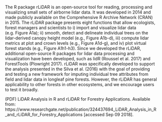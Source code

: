 The R package rLiDAR is an open-source tool for reading, processing and visualizing small sets of airborne lidar data. It was developed in 2014 and made publicly available on the Comprehensive R Archive Network (CRAN) in 2015. The rLiDAR package presents eight functions that allow ecologists, forest managers and scientists to i) import and visualize lidar data (e.g. Figure A1a); ii) smooth, detect and delineate individual trees on the lidar-derived canopy height model (e.g., Figure A1b-d), iii) compute lidar metrics at plot and crown levels (e.g., Figure A1d-g), and iv) plot virtual forest stands (e.g., Figure A1h1-h3). Since we developed the rLiDAR, additional open-source R packages for lidar data processing and visualization have been developed, such as lidR (Roussel et al. 2017) and ForestTools (Plowright 2017). rLiDAR was specifically developed to support the analysis presented in the Silva et al. (2016) with the goal of providing and testing a new framework for imputing individual tree attributes from field and lidar data in longleaf pine forests. However, the rLiDAR has general applicability to other forests in other ecosystems, and we encourage users to test it broadly. 

(PDF) LiDAR Analysis in R and rLiDAR for Forestry Applications. Available from: https://www.researchgate.net/publication/324437694_LiDAR_Analysis_in_R_and_rLiDAR_for_Forestry_Applications [accessed Sep 09 2018].
